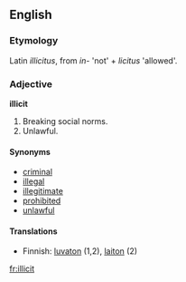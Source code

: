 ==English==

===Etymology===
Latin ''illicitus'', from ''in-'' 'not' + ''licitus'' 'allowed'.

===Adjective===
'''illicit'''
# Breaking social norms.
# Unlawful.

====Synonyms====
*[[criminal]]
*[[illegal]]
*[[illegitimate]]
*[[prohibited]]
*[[unlawful]]

====Translations====
*Finnish: [[luvaton]] (1,2), [[laiton]] (2)
[[fr:illicit]]